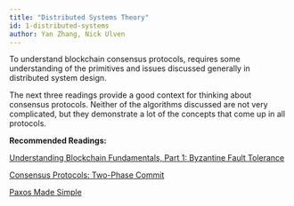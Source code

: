 ```yaml
---
title: "Distributed Systems Theory"
id: 1-distributed-systems
author: Yan Zhang, Nick Ulven
---
```


To understand blockchain consensus protocols, requires some understanding of the primitives and issues discussed generally in distributed system design.

The next three readings provide a good context for thinking about consensus protocols. Neither of the algorithms discussed are not very complicated, but they demonstrate a lot of the concepts that come up in all protocols.

**Recommended Readings:**

[Understanding Blockchain Fundamentals, Part 1: Byzantine Fault Tolerance](https://medium.com/loom-network/understanding-blockchain-fundamentals-part-1-byzantine-fault-tolerance-245f46fe8419)

[Consensus Protocols: Two-Phase Commit](https://www.the-paper-trail.org/post/2008-11-27-consensus-protocols-two-phase-commit/)

[Paxos Made Simple](https://lamport.azurewebsites.net/pubs/paxos-simple.pdf)
